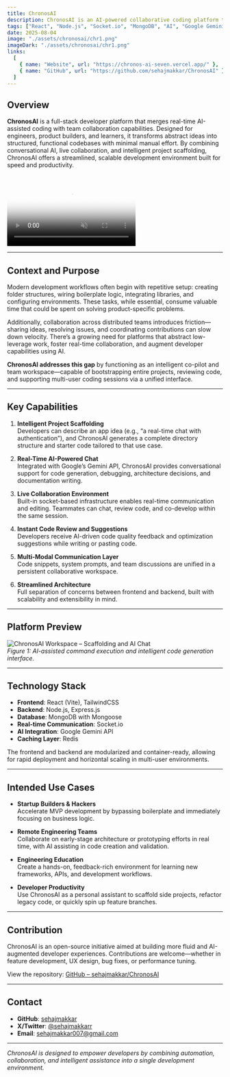 ```yaml
---
title: ChronosAI
description: ChronosAI is an AI-powered collaborative coding platform that enables developers to ideate, scaffold, and build projects with real-time AI assistance and team collaboration tools.
tags: ["React", "Node.js", "Socket.io", "MongoDB", "AI", "Google Gemini"]
date: 2025-08-04
image: "./assets/chronosai/chr1.png"
imageDark: "./assets/chronosai/chr1.png"
links:
  [
    { name: "Website", url: "https://chronos-ai-seven.vercel.app/" },
    { name: "GitHub", url: "https://github.com/sehajmakkar/ChronosAI" },
  ]
---
```


## Overview

**ChronosAI** is a full-stack developer platform that merges real-time AI-assisted coding with team collaboration capabilities. Designed for engineers, product builders, and learners, it transforms abstract ideas into structured, functional codebases with minimal manual effort. By combining conversational AI, live collaboration, and intelligent project scaffolding, ChronosAI offers a streamlined, scalable development environment built for speed and productivity.

<br />
<video
  muted
  autoPlay
  loop
  className="w-full rounded-lg border aspect-video"
  poster="./assets/chronosai/chr1.png"
>
  <source src="./assets/chronosai/chrDemo.mov" type="video/mp4" />
</video>

---

## Context and Purpose

Modern development workflows often begin with repetitive setup: creating folder structures, wiring boilerplate logic, integrating libraries, and configuring environments. These tasks, while essential, consume valuable time that could be spent on solving product-specific problems.

Additionally, collaboration across distributed teams introduces friction—sharing ideas, resolving issues, and coordinating contributions can slow down velocity. There’s a growing need for platforms that abstract low-leverage work, foster real-time collaboration, and augment developer capabilities using AI.

**ChronosAI addresses this gap** by functioning as an intelligent co-pilot and team workspace—capable of bootstrapping entire projects, reviewing code, and supporting multi-user coding sessions via a unified interface.

---

## Key Capabilities

1. **Intelligent Project Scaffolding**  
   Developers can describe an app idea (e.g., “a real-time chat with authentication”), and ChronosAI generates a complete directory structure and starter code tailored to that use case.

2. **Real-Time AI-Powered Chat**  
   Integrated with Google’s Gemini API, ChronosAI provides conversational support for code generation, debugging, architecture decisions, and documentation writing.

3. **Live Collaboration Environment**  
   Built-in socket-based infrastructure enables real-time communication and editing. Teammates can chat, review code, and co-develop within the same session.

4. **Instant Code Review and Suggestions**  
   Developers receive AI-driven code quality feedback and optimization suggestions while writing or pasting code.

5. **Multi-Modal Communication Layer**  
   Code snippets, system prompts, and team discussions are unified in a persistent collaborative workspace.

6. **Streamlined Architecture**  
   Full separation of concerns between frontend and backend, built with scalability and extensibility in mind.

---

## Platform Preview

![ChronosAI Workspace – Scaffolding and AI Chat](./assets/chronosai/chr2.png)  
_Figure 1: AI-assisted command execution and intelligent code generation interface._

---

## Technology Stack

- **Frontend**: React (Vite), TailwindCSS
- **Backend**: Node.js, Express.js
- **Database**: MongoDB with Mongoose
- **Real-time Communication**: Socket.io
- **AI Integration**: Google Gemini API
- **Caching Layer**: Redis

The frontend and backend are modularized and container-ready, allowing for rapid deployment and horizontal scaling in multi-user environments.

---

## Intended Use Cases

- **Startup Builders & Hackers**  
  Accelerate MVP development by bypassing boilerplate and immediately focusing on business logic.

- **Remote Engineering Teams**  
  Collaborate on early-stage architecture or prototyping efforts in real time, with AI assisting in code creation and validation.

- **Engineering Education**  
  Create a hands-on, feedback-rich environment for learning new frameworks, APIs, and development workflows.

- **Developer Productivity**  
  Use ChronosAI as a personal assistant to scaffold side projects, refactor legacy code, or quickly spin up feature branches.

---

## Contribution

ChronosAI is an open-source initiative aimed at building more fluid and AI-augmented developer experiences. Contributions are welcome—whether in feature development, UX design, bug fixes, or performance tuning.

View the repository: [GitHub – sehajmakkar/ChronosAI](https://github.com/sehajmakkar/ChronosAI)

---

## Contact

- **GitHub**: [sehajmakkar](https://github.com/sehajmakkar)
- **X/Twitter**: [@sehajmakkarr](https://x.com/sehajmakkarr)
- **Email**: [sehajmakkar007@gmail.com](mailto:sehajmakkar007@gmail.com)

---

_ChronosAI is designed to empower developers by combining automation, collaboration, and intelligent assistance into a single development environment._

